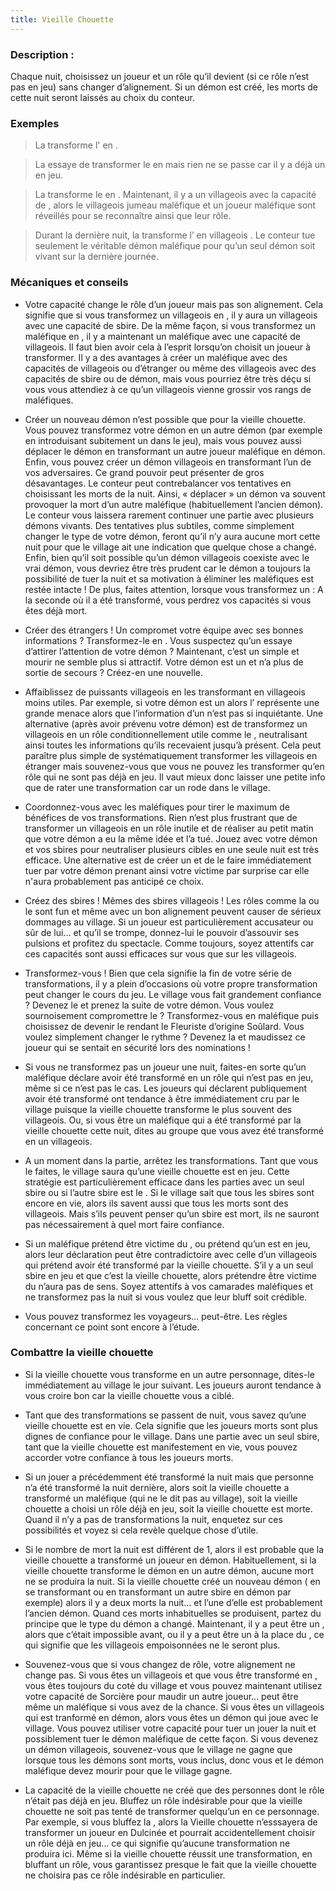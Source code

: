 ```yaml
---
title: Vieille Chouette
---
```



<Role VIEILLE_CHOUETTE header />

### Description :

Chaque nuit, choisissez un joueur et un rôle qu’il devient (si ce rôle n’est pas en jeu) sans changer d’alignement. Si un démon est créé, les morts de cette nuit seront laissés au choix du conteur.
 
### Exemples  
> La <Role VIEILLE_CHOUETTE /> transforme l'<Role HORLOGER /> en <Role BETE_DE_FOIRE />.

> La <Role VIEILLE_CHOUETTE /> essaye de transformer le <Role SAVANT /> en <Role SAGE /> mais rien ne se passe car il y a déjà un <Role SAGE /> en jeu.

> La <Role VIEILLE_CHOUETTE /> transforme le <Role FLEURISTE /> en <Role JUMEAU_MALEFIQUE />. Maintenant, il y a un villageois avec la capacité de <Role JUMEAU_MALEFIQUE />, alors le villageois jumeau maléfique et un joueur maléfique sont réveillés pour se reconnaître ainsi que leur rôle.  

> Durant la dernière nuit, la <Role VIEILLE_CHOUETTE /> transforme l’<Role ORACLE /> en villageois <Role NO_DASHII />. Le conteur tue seulement le véritable démon maléfique pour qu’un seul démon soit vivant sur la dernière journée. 

### Mécaniques et conseils
- Votre capacité change le rôle d’un joueur mais pas son alignement. Cela signifie que si vous transformez un villageois en <Role SORCIERE />, il y aura un villageois avec une capacité de sbire. De la même façon, si vous transformez un maléfique en <Role FAUSSAIRE />, il y a maintenant un maléfique avec une capacité de villageois. Il faut bien avoir cela à l’esprit lorsqu’on choisit un joueur à transformer. Il y a des avantages à créer un maléfique avec des capacités de villageois ou d’étranger ou même des villageois avec des capacités de sbire ou de démon, mais vous pourriez être très déçu si vous vous attendiez à ce qu’un villageois vienne grossir vos rangs de maléfiques.

- Créer un nouveau démon n’est possible que pour la vieille chouette. Vous pouvez transformez votre démon en un autre démon (par exemple en introduisant subitement un <Role VORTOX /> dans le jeu), mais vous pouvez aussi déplacer le démon en transformant un autre joueur maléfique en démon. Enfin, vous pouvez créer un démon villageois en transformant l’un de vos adversaires. Ce grand pouvoir peut présenter de gros désavantages. Le conteur peut contrebalancer vos tentatives en choisissant les morts de la nuit. Ainsi, « déplacer » un démon va souvent provoquer la mort d’un autre maléfique (habituellement l’ancien démon). Le conteur vous laissera rarement continuer une partie avec plusieurs démons vivants.  Des tentatives plus subtiles, comme simplement changer le type de votre démon, feront qu’il n’y aura aucune mort cette nuit pour que le village ait une indication que quelque chose a changé. Enfin, bien qu’il soit possible qu’un démon villageois coexiste avec le vrai démon, vous devriez être très prudent car le démon a toujours la possibilité de tuer la nuit et sa motivation à éliminer les maléfiques est restée intacte ! De plus, faites attention, lorsque vous transformez un <Role VIGORMORTIS /> : A la seconde où il a été transformé, vous perdrez vos capacités si vous êtes déjà mort.

- Créer des étrangers ! Un <Role SAVANT /> compromet votre équipe avec ses bonnes informations ? Transformez-le en <Role DULCINEE />. Vous suspectez qu’un <Role SAGE /> essaye d’attirer l’attention de votre démon ? Maintenant, c’est un simple <Role MALADROIT /> et mourir ne semble plus si attractif. Votre démon est un <Role FANG_GU /> et n’a plus de sortie de secours ? Créez-en une nouvelle.

- Affaiblissez de puissants villageois en les transformant en villageois moins utiles. Par exemple, si votre démon est un <Role VIGORMORTIS /> alors l’<Role ORACLE /> représente une grande menace alors que l’information d’un <Role HORLOGER /> n’est pas si inquiétante. Une alternative (après avoir prévenu votre démon) est de transformez un villageois en un rôle conditionnellement utile comme le <Role SAGE />, neutralisant ainsi toutes les informations qu’ils recevaient jusqu’à présent. Cela peut paraître plus simple de systématiquement transformer les villageois en étranger mais souvenez-vous que vous ne pouvez les transformer qu’en rôle qui ne sont pas déjà en jeu. Il vaut mieux donc laisser une petite info que de rater une transformation car un <Role BARBIER /> rode dans le village.

- Coordonnez-vous avec les maléfiques pour tirer le maximum de bénéfices de vos transformations. Rien n’est plus frustrant que de transformer un villageois en un rôle inutile et de réaliser au petit matin que votre démon a eu la même idée et l’a tué. Jouez avec votre démon et vos sbires pour neutraliser plusieurs cibles en une seule nuit est très efficace. Une alternative est de créer un <Role MALADROIT /> et de le faire immédiatement tuer par votre démon prenant ainsi votre victime par surprise car elle n'aura probablement pas anticipé ce choix.

- Créez des sbires ! Mêmes des sbires villageois ! Les rôles comme la <Role SORCIERE /> ou le <Role MANIPULATEUR /> sont fun et même avec un bon alignement peuvent causer de sérieux dommages au village. Si un joueur est particulièrement accusateur ou sûr de lui… et qu’il se trompe, donnez-lui le pouvoir d’assouvir ses pulsions et profitez du spectacle. Comme toujours, soyez attentifs car ces capacités sont aussi efficaces sur vous que sur les villageois.

- Transformez-vous ! Bien que cela signifie la fin de votre série de transformations, il y a plein d’occasions où votre propre transformation peut changer le cours du jeu. Le village vous fait grandement confiance ? Devenez le <Role NO_DASHII /> et prenez la suite de votre démon. Vous voulez sournoisement compromettre le <Role FLEURISTE /> ? Transformez-vous en <Role FAUSSAIRE /> maléfique puis choisissez de devenir le <Role FLEURISTE /> rendant le Fleuriste d’origine Soûlard. Vous voulez simplement changer le rythme ? Devenez la <Role SORCIERE /> et maudissez ce joueur qui se sentait en sécurité lors des nominations !

- Si vous ne transformez pas un joueur une nuit, faites-en sorte qu’un maléfique déclare avoir été transformé en un rôle qui n’est pas en jeu, même si ce n’est pas le cas. Les joueurs qui déclarent publiquement avoir été transformé ont tendance à être immédiatement cru par le village puisque la vieille chouette transforme le plus souvent des villageois. Ou, si vous être un maléfique qui a été transformé par la vieille chouette cette nuit, dites au groupe que vous avez été transformé en un villageois. 

- A un moment dans la partie, arrêtez les transformations. Tant que vous le faites, le village saura qu’une vieille chouette est en jeu. Cette stratégie est particulièrement efficace dans les parties avec un seul sbire ou si l’autre sbire est le <Role JUMEAU_MALEFIQUE />. Si le village sait que tous les sbires sont encore en vie, alors ils savent aussi que tous les morts sont des villageois. Mais s’ils peuvent penser qu’un sbire est mort, ils ne sauront pas nécessairement à quel mort faire confiance. 

- Si un maléfique prétend être victime du <Role MANIPULATEUR />, ou prétend qu’un <Role JUMEAU_MALEFIQUE /> est en jeu, alors leur déclaration peut être contradictoire avec celle d’un villageois qui prétend avoir été transformé par la vieille chouette. S’il y a un seul sbire en jeu et que c’est la vieille chouette, alors prétendre être victime du <Role MANIPULATEUR /> n’aura pas de sens. Soyez attentifs à vos camarades maléfiques et ne transformez pas la nuit si vous voulez que leur bluff soit crédible.

- Vous pouvez transformez les voyageurs… peut-être. Les règles concernant ce point sont encore à l’étude.
 
### Combattre la vieille chouette

- Si la vieille chouette vous transforme en un autre personnage, dites-le immédiatement au village le jour suivant. Les joueurs auront tendance à vous croire bon car la vieille chouette vous a ciblé.

- Tant que des transformations se passent de nuit, vous savez qu’une vieille chouette est en vie. Cela signifie que les joueurs morts sont plus dignes de confiance pour le village. Dans une partie avec un seul sbire, tant que la vieille chouette est manifestement en vie, vous pouvez accorder votre confiance à tous les joueurs morts. 

- Si un jouer a précédemment été transformé la nuit mais que personne n’a été transformé la nuit dernière, alors soit la vieille chouette a transformé un maléfique (qui ne le dit pas au village), soit la vieille chouette a choisi un rôle déjà en jeu, soit la vieille chouette est morte. Quand il n’y a pas de transformations la nuit, enquetez sur ces possibilités et voyez si cela revèle quelque chose d’utile.

- Si le nombre de mort la nuit est différent de 1, alors il est probable que la vieille chouette a transformé un joueur en démon. Habituellement, si la vieille chouette transforme le démon en un autre démon, aucune mort ne se produira la nuit. Si la vieille chouette créé un nouveau démon ( en se transformant ou en transformant un autre sbire en démon par exemple) alors il y a deux morts la nuit… et l’une d’elle est probablement l’ancien démon. Quand ces morts inhabituelles se produisent, partez du principe que le type du démon a changé. Maintenant, il y a peut être un <Role VORTOX />, alors que c’était impossible avant, ou il y a peut être un <Role FANG_GU /> à la place du <Role NO_DASHII />, ce qui signifie que les villageois empoisonnées ne le seront plus.

- Souvenez-vous que si vous changez de rôle, votre alignement ne change pas. Si vous êtes un villageois et que vous être transformé en <Role SORCIERE />, vous êtes toujours du coté du village et vous pouvez maintenant utilisez votre capacité de Sorcière pour maudir un autre joueur… peut être même un maléfique si vous avez de la chance. Si vous êtes un villageois qui est tranformé en démon, alors vous êtes un démon qui joue avec le village. Vous pouvez utiliser votre capacité pour tuer un jouer la nuit et possiblement tuer le démon maléfique de cette façon. Si vous devenez un démon villageois, souvenez-vous que le village ne gagne que lorsque tous les démons sont morts, vous inclus, donc vous et le démon maléfique devez mourir pour que le village gagne. 

- La capacité de la vieille chouette ne créé que des personnes dont le rôle n’était pas déjà en jeu. Bluffez un rôle indésirable pour que la vieille chouette ne soit pas tenté de transformer quelqu’un en ce personnage. Par exemple, si vous bluffez la <Role DULCINEE />, alors la Vieille chouette n’esssayera de transformer un joueur en Dulcinée et pourrait accidentellement choisir un rôle déjà en jeu… ce qui signifie qu’aucune transformation ne produira ici. Même si la vieille chouette réussit une transformation, en bluffant un rôle, vous garantissez presque le fait que la vieille chouette ne choisira pas ce rôle indésirable en particulier.
